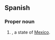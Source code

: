 {{also|Nle}}

==Spanish==

===Proper noun===
{{head|es|proper noun}}

# {{abbr of|es|[[Nuevo León]]|nodot=1}}, a state of [[Mexico]].